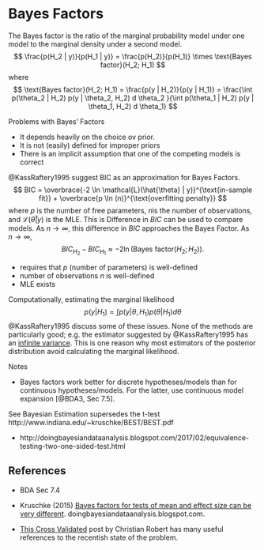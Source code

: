 # Bayes Factors

The Bayes factor is the ratio of the marginal probability model under one model to the marginal density under a second model.
$$
\frac{p(H_2 | y)}{p(H_1 | y)} = \frac{p(H_2)}{p(H_1)} \times \text{Bayes factor}(H_2; H_1)
$$
where
$$
\text{Bayes factor}(H_2; H_1) = \frac{p(y | H_2)}{p(y | H_1)} = \frac{\int p(\theta_2 | H_2) p(y | \theta_2, H_2) d \theta_2 }{\int p(\theta_1 | H_2) p(y | \theta_1, H_2) d \theta_1}
$$

Problems with Bayes' Factors

- It depends heavily on the choice ov prior.
- It is not (easily) defined for improper priors
- There is an implicit assumption that one of the competing models is correct


@KassRaftery1995 suggest BIC as an approximation for Bayes Factors.
$$
BIC = \overbrace{-2 \ln \mathcal{L}(\hat{\theta} | y)}^{\text{in-sample fit}} + \overbrace{p \ln (n)}^{\text{overfitting penalty}}
$$
where $p$ is the number of free parameters, $n$is the number of observations, and $\mathcal{L}(\hat{\theta} |y)$ is the MLE. This is 
Difference in $BIC$ can be used to compare models.
As $n \to \infty$, this difference in $BIC$ approaches the Bayes Factor. As $n \to \infty$,
$$
BIC_{H_2} - BIC_{H_1} \approx -2 \ln (\text{Bayes factor}(H_2; H_2)) .
$$

- requires that $p$ (number of parameters) is well-defined
- number of observations $n$ is well-defined
- MLE exists

Computationally, estimating the marginal likelihood
$$
p(y | H_1) = \int p(y | \theta, H_1) p(\theta | H_1) d \theta
$$
@KassRaftery1995 discuss some of these issues. 
None of the methods are particularly good; e.g. the estimator suggested by @KassRaftery1995 has an [infinite variance](https://radfordneal.wordpress.com/2008/08/17/the-harmonic-mean-of-the-likelihood-worst-monte-carlo-method-ever/).
This is one reason why most estimators of the posterior distribution avoid calculating the marginal likelihood.

Notes

- Bayes factors work better for discrete hypotheses/models than for continuous hypotheses/models. For the latter, use continuous model expansion [@BDA3, Sec 7.5].

<!--
## Lindley's Paradox

Given a sample of size $n$ from a normal distribution $\mathcal{N}(\theta, \sigma^2)$ with a known variance $\sigma^2$, testing whether or not the null hypothesis $H_0: \theta = \theta_0$ on the mean means holds (against the alternative $H_1: \theta \neq \theta_0$).

Frequentist. Summarize the dataset with the sufficient statistic,
$$
\bar{x}_n = \mathcal{N}(\theta, \sigma^2 / n)
$$
The test statistic is
$$
t_n = \sqrt{n}(\bar{x}_n - \theta_0 ) / \sigma
$$
which is distributed $t_n \sim \mathcal{N}(0, 1)$ under the null hypothesis.

Suppose that the prior distribution of the parameters is $\theta \sim \mathcal{\theta_0, \sigma^2)$.
The Bayes factor is
$$
BF_{01}(t_n) = (1 = n)^{1/2} \exp(-n t^2_n / 2[1 + n]).
$$
-->

See Bayesian Estimation supersedes the t-test http://www.indiana.edu/~kruschke/BEST/BEST.pdf

- http://doingbayesiandataanalysis.blogspot.com/2017/02/equivalence-testing-two-one-sided-test.html

## References

- BDA Sec 7.4
- Kruschke (2015) [Bayes factors for tests of mean and effect size can be very different](http://doingbayesiandataanalysis.blogspot.com/2015/04/bayes-factors-for-tests-of-mean-and.html). doingbayesiandataanalysis.blogspot.com.

- [This Cross Validated](https://stats.stackexchange.com/questions/209810/computation-of-the-marginal-likelihood-from-mcmc-samples) post by Christian Robert has many useful references to the recentish state of the problem.
